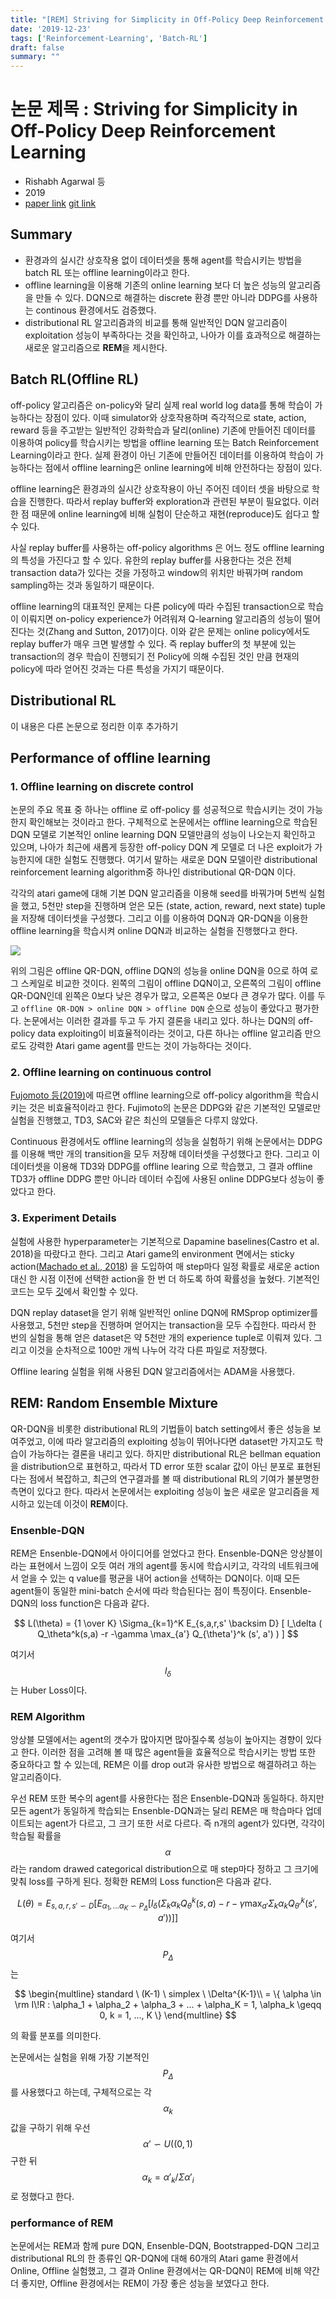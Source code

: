 ```yaml
---
title: "[REM] Striving for Simplicity in Off-Policy Deep Reinforcement Learning"
date: '2019-12-23'
tags: ['Reinforcement-Learning', 'Batch-RL']
draft: false
summary: ""
---
```


# 논문 제목 : Striving for Simplicity in Off-Policy Deep Reinforcement Learning

- Rishabh Agarwal 등
- 2019
- [paper link](<https://arxiv.org/abs/1907.04543>) [git link](<https://github.com/google-research/batch_rl>)

## Summary

- 환경과의 실시간 상호작용 없이 데이터셋을 통해 agent를 학습시키는 방법을 batch RL 또는 offline learning이라고 한다.
- offline learning을 이용해 기존의 online learning 보다 더 높은 성능의 알고리즘을 만들 수 있다. DQN으로 해결하는 discrete 환경 뿐만 아니라 DDPG를 사용하는 continous 환경에서도 검증했다.
- distributional RL 알고리즘과의 비교를 통해 일반적인 DQN 알고리즘이 exploitation 성능이 부족하다는 것을 확인하고, 나아가 이를 효과적으로 해결하는 새로운 알고리즘으로 **REM**을 제시한다.

## Batch RL(Offline RL)

off-policy 알고리즘은 on-policy와 달리 실제 real world log data를 통해 학습이 가능하다는 장점이 있다. 이때 simulator와 상호작용하며 즉각적으로 state, action, reward 등을 주고받는 일반적인 강화학습과 달리(online) 기존에 만들어진 데이터를 이용하여 policy를 학습시키는 방법을 offline learning 또는 Batch Reinforcement Learning이라고 한다. 실제 환경이 아닌 기존에 만들어진 데이터를 이용하여 학습이 가능하다는 점에서 offline learning은 online learning에 비해 안전하다는 장점이 있다.

offline learning은 환경과의 실시간 상호작용이 아닌 주어진 데이터 셋을 바탕으로 학습을 진행한다. 따라서 replay buffer와 exploration과 관련된 부분이 필요없다. 이러한 점 때문에 online learning에 비해 실험이 단순하고 재현(reproduce)도 쉽다고 할 수 있다.

사실 replay buffer를 사용하는 off-policy algorithms 은 어느 정도 offline learning의 특성을 가진다고 할 수 있다. 유한의 replay buffer를 사용한다는 것은 전체 transaction data가 있다는 것을 가정하고 window의 위치만 바꿔가며 random sampling하는 것과 동일하기 때문이다.

offline learning의 대표적인 문제는 다른 policy에 따라 수집된 transaction으로 학습이 이뤄지면 on-policy experience가 어려워져 Q-learning 알고리즘의 성능이 떨어진다는 것(Zhang and Sutton, 2017)이다. 이와 같은 문제는 online policy에서도 replay buffer가 매우 크면 발생할 수 있다. 즉 replay buffer의 첫 부분에 있는 transaction의 경우 학습이 진행되기 전 Policy에 의해 수집된 것인 만큼 현재의 policy에 따라 얻어진 것과는 다른 특성을 가지기 때문이다.

## Distributional RL

이 내용은 다른 논문으로 정리한 이후 추가하기

## Performance of offline learning

### 1. Offline learning on discrete control

논문의 주요 목표 중 하나는 offline 로 off-policy 를 성공적으로 학습시키는 것이 가능한지 확인해보는 것이라고 한다. 구체적으로 논문에서는 offline learning으로 학습된 DQN 모델로 기본적인 online learning DQN 모델만큼의 성능이 나오는지 확인하고 있으며, 나아가 최근에 새롭게 등장한 off-policy DQN 계 모델로 더 나은 exploit가 가능한지에 대한 실험도 진행했다. 여기서 말하는 새로운 DQN 모델이란 distributional reinforcement learning algorithm중 하나인 distributional QR-DQN 이다.

각각의 atari game에 대해 기본 DQN 알고리즘을 이용해 seed를 바꿔가며 5번씩 실험을 했고, 5천만 step을 진행하며 얻은 모든 (state, action, reward, next state) tuple 을 저장해 데이터셋을 구성했다. 그리고 이를 이용하여 DQN과 QR-DQN을 이용한 offline learning을 학습시켜 online DQN과 비교하는 실험을 진행했다고 한다.

<img src="/static/images/paper-review/Striving_for_Simplicity_in_Off_Policy_Deep_Reinforcement_Learning_fig2.png" className="w-[50em] block mx-auto" />

위의 그림은 offline QR-DQN, offline DQN의 성능을 online DQN을 0으로 하여 로그 스케일로 비교한 것이다. 왼쪽의 그림이 offline DQN이고, 오른쪽의 그림이 offline QR-DQN인데 왼쪽은 0보다 낮은 경우가 많고, 오른쪽은 0보다 큰 경우가 많다. 이를 두고 `offline QR-DQN > online DQN > offline DQN` 순으로 성능이 좋았다고 평가한다. 논문에서는 이러한 결과를 두고 두 가지 결론을 내리고 있다. 하나는 DQN의 off-policy data exploiting이 비효율적이라는 것이고, 다른 하나는 offline 알고리즘 만으로도 강력한 Atari game agent를 만드는 것이 가능하다는 것이다.

### 2. Offline learning on continuous control

[Fujomoto 등(2019)](<https://arxiv.org/abs/1812.02900>)에 따르면 offline learning으로 off-policy algorithm을 학습시키는 것은 비효율적이라고 한다. Fujimoto의 논문은 DDPG와 같은 기본적인 모델로만 실험을 진행했고, TD3, SAC와 같은 최신의 모델들은 다루지 않았다.

Continuous 환경에서도 offline learning의 성능을 실험하기 위해 논문에서는 DDPG를 이용해 백만 개의 transition을 모두 저장해 데이터셋을 구성했다고 한다. 그리고 이 데이터셋을 이용해 TD3와 DDPG를 offline learing 으로 학습했고, 그 결과 offline TD3가 offline DDPG 뿐만 아니라 데이터 수집에 사용된 online DDPG보다 성능이 좋았다고 한다.

### 3. Experiment Details

실험에 사용한 hyperparameter는 기본적으로 Dapamine baselines(Castro et al. 2018)을 따랐다고 한다. 그리고 Atari game의 environment 면에서는 sticky action([Machado et al., 2018](<https://arxiv.org/abs/1709.06009>)) 을 도입하여 매 step마다 일정 확률로 새로운 action 대신 한 시점 이전에 선택한 action을 한 번 더 하도록 하여 확률성을 높혔다. 기본적인 코드는 모두 [깃](<https://github.com/google-research/batch_rl>)에서 확인할 수 있다.

DQN replay dataset을 얻기 위해 일반적인 online DQN에 RMSprop optimizer를 사용했고, 5천만 step을 진행하며 얻어지는 transaction을 모두 수집한다. 따라서 한 번의 실험을 통해 얻은 dataset은 약 5천만 개의 experience tuple로 이뤄져 있다. 그리고 이것을 순차적으로 100만 개씩 나누어 각각 다른 파일로 저장했다.

Offline learing 실험을 위해 사용된 DQN 알고리즘에서는 ADAM을 사용했다.

## REM: Random Ensemble Mixture

QR-DQN을 비롯한 distributional RL의 기법들이 batch setting에서 좋은 성능을 보여주었고, 이에 따라 알고리즘의 exploiting 성능이 뛰어나다면 dataset만 가지고도 학습이 가능하다는 결론을 내리고 있다. 하지만 distributional RL은 bellman equation을 distribution으로 표현하고, 따라서 TD error 또한 scalar 값이 아닌 분포로 표현된다는 점에서 복잡하고, 최근의 연구결과를 볼 때 distributional RL의 기여가 불분명한 측면이 있다고 한다. 따라서 논문에서는 exploiting 성능이 높은 새로운 알고리즘을 제시하고 있는데 이것이 **REM**이다.

### Ensenble-DQN

REM은 Ensenble-DQN에서 아이디어를 얻었다고 한다. Ensenble-DQN은 앙상블이라는 표현에서 느낌이 오듯 여러 개의 agent를 동시에 학습시키고, 각각의 네트워크에서 얻을 수 있는 q value를 평균을 내어 action을 선택하는 DQN이다. 이때 모든 agent들이 동일한 mini-batch 순서에 따라 학습된다는 점이 특징이다. Ensenble-DQN의 loss function은 다음과 같다.

$$
L(\theta) = {1 \over K} \Sigma_{k=1}^K E_{s,a,r,s' \backsim D} [ l_\delta ( Q_\theta^k(s,a) -r -\gamma \max_{a'} Q_{\theta'}^k (s', a') ) ]
$$

여기서 $$l_\delta$$는 Huber Loss이다.

### REM Algorithm

앙상블 모델에서는 agent의 갯수가 많아지면 많아질수록 성능이 높아지는 경향이 있다고 한다. 이러한 점을 고려해 볼 때 많은 agent들을 효율적으로 학습시키는 방법 또한 중요하다고 할 수 있는데, REM은 이를 drop out과 유사한 방법으로 해결하려고 하는 알고리즘이다.

우선 REM 또한 복수의 agent를 사용한다는 점은 Ensenble-DQN과 동일하다. 하지만 모든 agent가 동일하게 학습되는 Ensenble-DQN과는 달리 REM은 매 학습마다 업데이트되는 agent가 다르고, 그 크기 또한 서로 다르다. 즉 n개의 agent가 있다면, 각각이 학습될 확률을 $$\alpha$$라는 random drawed categorical distribution으로 매 step마다 정하고 그 크기에 맞춰 loss를 구하게 된다. 정확한 REM의 Loss function은 다음과 같다.

$$
L(\theta) = E_{s,a,r,s' \backsim D} [ E_{\alpha_1, ... \alpha_K \backsim P_\Delta} [ l_\delta ( \Sigma_k \alpha_k Q_\theta^k (s,a) - r - \gamma \max_{a'} \Sigma_k \alpha_k Q_{\theta'}^k (s',a') ) ] ]
$$

여기서 $$P_\Delta$$는

$$
\begin{multline}
standard \ (K-1) \ simplex \ \Delta^{K-1}\\
= \{ \alpha \in \rm I\!R : \alpha_1 + \alpha_2 + \alpha_3 + ... + \alpha_K = 1, \alpha_k \geqq 0, k = 1, ..., K \}
\end{multline}
$$

의 확률 분포를 의미한다.

논문에서는 실험을 위해 가장 기본적인 $$P_\Delta$$를 사용했다고 하는데, 구체적으로는 각 $$\alpha_k$$ 값을 구하기 위해 우선 $$\alpha' \backsim U((0,1)$$ 구한 뒤 $$ \alpha_k = \alpha'_k / \Sigma \alpha'_i $$로 정했다고 한다.

### performance of REM

논문에서는 REM과 함께 pure DQN, Ensenble-DQN, Bootstrapped-DQN 그리고 distributional RL의 한 종류인 QR-DQN에 대해 60개의 Atari game 환경에서 Online, Offline 실험했고, 그 결과 Online 환경에서는 QR-DQN이 REM에 비해 약간 더 좋지만, Offline 환경에서는 REM이 가장 좋은 성능을 보였다고 한다.

